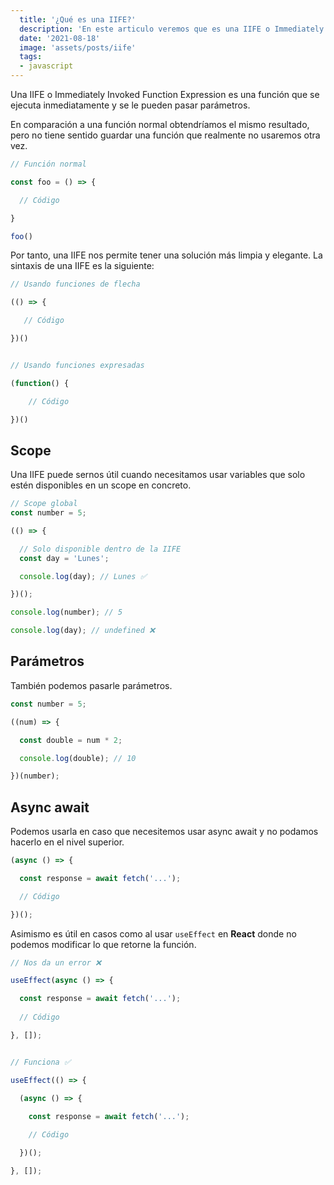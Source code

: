 ```yaml
---
  title: '¿Qué es una IIFE?'
  description: 'En este articulo veremos que es una IIFE o Immediately Invoked Function Expression, cual es su sintaxis y como se usa.'
  date: '2021-08-18'
  image: 'assets/posts/iife'
  tags:
  - javascript
---
```


Una IIFE o Immediately Invoked Function Expression es una función que se ejecuta inmediatamente y se le pueden pasar parámetros.

En comparación a una función normal obtendríamos el mismo resultado, pero no tiene sentido guardar una función que realmente no usaremos otra vez.

```javascript
// Función normal

const foo = () => {

  // Código

}

foo()


```

Por tanto, una IIFE nos permite tener una solución más limpia y elegante. La sintaxis de una IIFE es la siguiente:

```javascript
// Usando funciones de flecha

(() => {

   // Código

})()


// Usando funciones expresadas

(function() {

	// Código

})()
```

## Scope

Una IIFE puede sernos útil cuando necesitamos usar variables que solo estén disponibles en un scope en concreto.

```javascript
// Scope global
const number = 5;

(() => {

  // Solo disponible dentro de la IIFE
  const day = 'Lunes';

  console.log(day); // Lunes ✅

})();

console.log(number); // 5

console.log(day); // undefined ❌

```

## Parámetros

También podemos pasarle parámetros.

```javascript
const number = 5;

((num) => {

  const double = num * 2;

  console.log(double); // 10

})(number);

```

## Async await

Podemos usarla en caso que necesitemos usar async await y no podamos hacerlo en el nivel superior.

```javascript
(async () => {

  const response = await fetch('...');

  // Código

})();
```

Asimismo es útil en casos como al usar `useEffect` en **React** donde no podemos modificar lo que retorne la función.

```javascript
// Nos da un error ❌

useEffect(async () => {

  const response = await fetch('...');
  
  // Código

}, []);


// Funciona ✅

useEffect(() => {

  (async () => {
    
    const response = await fetch('...');

    // Código

  })();

}, []);
```